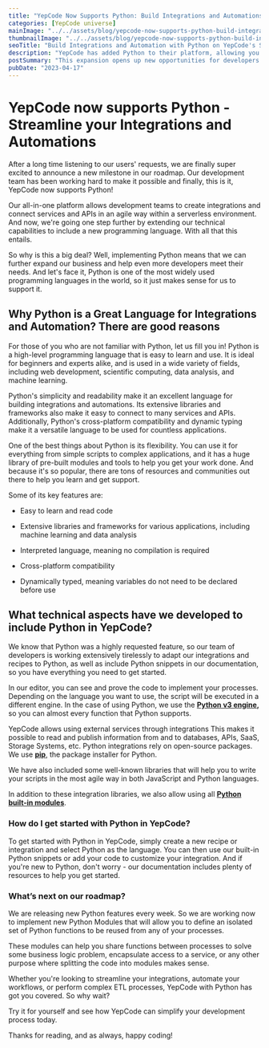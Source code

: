 ```yaml
---
title: "YepCode Now Supports Python: Build Integrations and Automations Easily"
categories: [YepCode universe]
mainImage: "../../assets/blog/yepcode-now-supports-python-build-integrations-automations-easily/64d4a054a4aa9a448548c2d6_YepCode-supports-Python-.webp"
thumbnailImage: "../../assets/blog/yepcode-now-supports-python-build-integrations-automations-easily/64d4a05ca95a4a2962eea99b_Python-Thumnbnail.webp"
seoTitle: "Build Integrations and Automation with Python on YepCode's Serverless Platform | Helping a Wider Developer Community Working Faster"
description: "YepCode has added Python to their platform, allowing you to build integrations and automation in a serverless environment. Learn more about Python, why it's useful, and how YepCode's developers are adapting to one of the most popular programming languages."
postSummary: "This expansion opens up new opportunities for developers to build integrations and automate processes in a serverless environment using Python, one of the most popular programming languages."
pubDate: "2023-04-17"
---
```


# **YepCode now supports Python - Streamline your Integrations and Automations**

After a long time listening to our users' requests, we are finally super excited to announce a new milestone in our roadmap. Our development team has been working hard to make it possible and finally, this is it, YepCode now supports Python!

Our all-in-one platform allows development teams to create integrations and connect services and APIs in an agile way within a serverless environment. And now, we're going one step further by extending our technical capabilities to include a new programming language. With all that this entails.

So why is this a big deal? Well, implementing Python means that we can further expand our business and help even more developers meet their needs. And let's face it, Python is one of the most widely used programming languages in the world, so it just makes sense for us to support it.

## **Why Python is a Great Language for Integrations and Automation? There are good reasons**

For those of you who are not familiar with Python, let us fill you in! Python is a high-level programming language that is easy to learn and use. It is ideal for beginners and experts alike, and is used in a wide variety of fields, including web development, scientific computing, data analysis, and machine learning.

Python's simplicity and readability make it an excellent language for building integrations and automations. Its extensive libraries and frameworks also make it easy to connect to many services and APIs. Additionally, Python's cross-platform compatibility and dynamic typing make it a versatile language to be used for countless applications.

One of the best things about Python is its flexibility. You can use it for everything from simple scripts to complex applications, and it has a huge library of pre-built modules and tools to help you get your work done. And because it's so popular, there are tons of resources and communities out there to help you learn and get support.

Some of its key features are:

-   Easy to learn and read code

-   Extensive libraries and frameworks for various applications, including machine learning and data analysis

-   Interpreted language, meaning no compilation is required

-   Cross-platform compatibility

-   Dynamically typed, meaning variables do not need to be declared before use

## **What technical aspects have we developed to include Python in YepCode?**

We know that Python was a highly requested feature, so our team of developers is working extensively tirelessly to adapt our integrations and recipes to Python, as well as include Python snippets in our documentation, so you have everything you need to get started.

In our editor, you can see and prove the code to implement your processes. Depending on the language you want to use, the script will be executed in a different engine. In the case of using Python, we use the [**Python v3 engine**](https://www.python.org/)**,** so you can almost every function that Python supports.

YepCode allows using external services through integrations This makes it possible to read and publish information from and to databases, APIs, SaaS, Storage Systems, etc. Python integrations rely on open-source packages. We use [**pip**](https://pypi.org/), the package installer for Python.

We have also included some well-known libraries that will help you to write your scripts in the most agile way in both JavaScript and Python languages.

In addition to these integration libraries, we also allow using all [**Python built-in modules**](https://docs.python.org/3/py-modindex.html).

### **How do I get started with Python in YepCode?**

To get started with Python in YepCode, simply create a new recipe or integration and select Python as the language. You can then use our built-in Python snippets or add your code to customize your integration. And if you're new to Python, don't worry - our documentation includes plenty of resources to help you get started.

### **What’s next on our roadmap?**

We are releasing new Python features every week. So we are working now to implement new Python Modules that will allow you to define an isolated set of Python functions to be reused from any of your processes.

These modules can help you share functions between processes to solve some business logic problem, encapsulate access to a service, or any other purpose where splitting the code into modules makes sense.

Whether you're looking to streamline your integrations, automate your workflows, or perform complex ETL processes, YepCode with Python has got you covered. So why wait?

Try it for yourself and see how YepCode can simplify your development process today.

Thanks for reading, and as always, happy coding!
